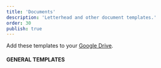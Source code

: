 ```yaml
---
title: 'Documents'
description: 'Letterhead and other document templates.'
order: 30
publish: true
---
```



Add these templates to your [Google Drive](https://drive.google.com/open?id=0B1SRJOp79V4lcGRTTG9NNHpGRUk).

#### GENERAL TEMPLATES

<Grid templateColumns="repeat( auto-fit, minmax(200px, 1fr) )" autoRows="auto" gap="1rem">
	<CardAsset
		letter
		title="Default Cover"
		preview="/images/templates/thumbnails/doc-default.png"
		link="https://fonts.google.com/specimen/Source+Sans+Pro"
	/>
	<CardAsset
		letter
		title="Document Sans Cover"
		preview="/images/templates/thumbnails/doc-coverless.png"
		link="https://fonts.google.com/specimen/Source+Han+Sans"
	/>
	<CardAsset
		letter
		title="Letterhead"
		preview="/images/templates/thumbnails/doc-letterhead.png"
		link="https://fonts.google.com/specimen/Source+Han+Sans"
	/>
	<CardAsset
		letter
		title="Training"
		preview="/images/templates/thumbnails/doc-training.png"
		link="https://fonts.google.com/specimen/Source+Han+Sans"
	/>
</Grid>

<br />
<br />
